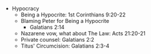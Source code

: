   - Hypocracy
    - Being a Hypocrite: 1st Corinthians 9:20-22
    - Blaming Peter for Being a Hypocrite
      - Galatians 2:14
    - Nazarene vow, what about The Law: Acts 21:20-21
    - Private counsel: Galatians 2:2
    - Titus' Circumcision: Galatians 2:3-4
